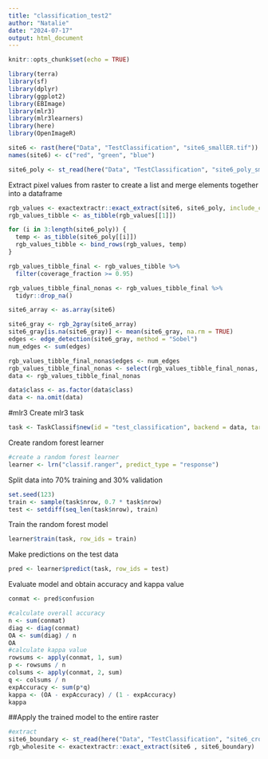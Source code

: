 ```yaml
---
title: "classification_test2"
author: "Natalie"
date: "2024-07-17"
output: html_document
---
```


```r
knitr::opts_chunk$set(echo = TRUE)
```

```r
library(terra)
library(sf)
library(dplyr)
library(ggplot2)
library(EBImage)
library(mlr3)
library(mlr3learners)
library(here)
library(OpenImageR)
```

```r
site6 <- rast(here("Data", "TestClassification", "site6_smallER.tif"))
names(site6) <- c("red", "green", "blue")

site6_poly <- st_read(here("Data", "TestClassification", "site6_poly_smaller_reprojected.shp"))
```

Extract pixel values from raster to create a list and merge elements together into a dataframe
```r
rgb_values <- exactextractr::exact_extract(site6, site6_poly, include_cols = "className")
rgb_values_tibble <- as_tibble(rgb_values[[1]])

for (i in 3:length(site6_poly)) {
  temp <- as_tibble(site6_poly[[i]])
  rgb_values_tibble <- bind_rows(rgb_values, temp)
}

rgb_values_tibble_final <- rgb_values_tibble %>%
  filter(coverage_fraction >= 0.95)

rgb_values_tibble_final_nonas <- rgb_values_tibble_final %>%
  tidyr::drop_na()
```

```r
site6_array <- as.array(site6)

site6_gray <- rgb_2gray(site6_array)
site6_gray[is.na(site6_gray)] <- mean(site6_gray, na.rm = TRUE)
edges <- edge_detection(site6_gray, method = "Sobel")
num_edges <- sum(edges)
```

```r
rgb_values_tibble_final_nonas$edges <- num_edges
rgb_values_tibble_final_nonas <- select(rgb_values_tibble_final_nonas, -geometry)
data <- rgb_values_tibble_final_nonas
```

```r
data$class <- as.factor(data$class)
data <- na.omit(data)
```

#mlr3
Create mlr3 task
```r
task <- TaskClassif$new(id = "test_classification", backend = data, target = "class")
```

Create random forest learner
```r
#create a random forest learner
learner <- lrn("classif.ranger", predict_type = "response")
```

Split data into 70% training and 30% validation
```r
set.seed(123)
train <- sample(task$nrow, 0.7 * task$nrow)
test <- setdiff(seq_len(task$nrow), train)
```

Train the random forest model
```r
learner$train(task, row_ids = train)
```

Make predictions on the test data
```r
pred <- learner$predict(task, row_ids = test)
```
Evaluate model and obtain accuracy and kappa value
```r
conmat <- pred$confusion

#calculate overall accuracy
n <- sum(conmat)
diag <- diag(conmat)
OA <- sum(diag) / n
OA
#calculate kappa value
rowsums <- apply(conmat, 1, sum)
p <- rowsums / n
colsums <- apply(conmat, 2, sum)
q <- colsums / n
expAccuracy <- sum(p*q)
kappa <- (OA - expAccuracy) / (1 - expAccuracy)
kappa
```
##Apply the trained model to the entire raster
```r
#extract
site6_boundary <- st_read(here("Data", "TestClassification", "site6_cropBoundary_smaller.shp"))
rgb_wholesite <- exactextractr::exact_extract(site6 , site6_boundary)
```

